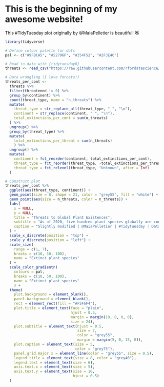 # This is the beginning of my awesome website! 


This #TidyTuesday plot originally by @MaiaPelletier is beautiful! 😻

```r
library(tidyverse)
```

```r
# Define colour palette for dots
pal <- c("#9FBCA5", "#52796F", "#354F52", "#2F3E46")

# Read in data with {tidytuesdayR}
threats <- read_csv("https://raw.githubusercontent.com/rfordatascience/tidytuesday/master/data/2020/2020-08-18/threats.csv")

# Data wrangling (I love forcats!)
threats_per_cont <- 
  threats %>% 
  filter(threatened != 0) %>% 
  group_by(continent) %>% 
  count(threat_type, name = "n_threats") %>% 
  mutate(
    threat_type = str_replace_all(threat_type, " ", "\n"),
    continent = str_replace(continent, " ", "\n"),
    total_extinctions_per_cont = sum(n_threats)
  ) %>% 
  ungroup() %>% 
  group_by(threat_type) %>% 
  mutate(
    total_extinctions_per_threat = sum(n_threats)
    ) %>% 
  ungroup() %>% 
  mutate(
    continent = fct_reorder(continent, total_extinctions_per_cont),
    threat_type = fct_reorder(threat_type, -total_extinctions_per_threat),
    threat_type = fct_relevel(threat_type, "Unknown", after = Inf)
  )
```



```r
# Construct plot
threats_per_cont %>% 
  ggplot(aes(threat_type, continent)) +
  geom_point(size = 8, shape = 21, color = "grey55", fill = "white") +
  geom_point(aes(size = n_threats, color = n_threats)) +
  labs(
    x = NULL,
    y = NULL,
    title = "Threats to Global Plant Existences",
    subtitle = "As of 2020, five hundred plant species globally are considered extinct. 19.6% of those were endemic to Madagascar (Africa).\nAfrica is faced with significant and mounting threats resulting from activities including logging, fuelwood collection, and deforestation for agriculture and mining.\nThe ongoing negative effects on biodiversity are projected to be compounded further by climate change by the end of this century.",
    caption = "Slightly modified | @MaiaPelletier | #TidyTuesday | Data: IUCN Red list of Threatened Species (Version 2020-1)"
  ) +
  scale_x_discrete(position = "top") +
  scale_y_discrete(position = "left") +
  scale_size(
    range = c(1, 7), 
    breaks = c(10, 50, 100),
    name = "Extinct plant species"
  ) +
  scale_color_gradientn(
    colours = pal,
    breaks = c(10, 50, 100),
    name = "Extinct plant species"
    ) +
  theme(
    plot.background = element_blank(),
    panel.background = element_blank(),
    rect = element_rect(fill = "#F5F6F4"),
    plot.title = element_text(face = "plain",
                              hjust = 0.5,
                              margin = margin(10, 0, 0, 0),
                              size = 24),
    plot.subtitle = element_text(hjust = 0.5,
                                 size = 7,
                                 color = "grey55",
                                 margin = margin(5, 0, 15, 0)),
    plot.caption = element_text(size = 5,
                                color = "grey75"),
    panel.grid.major.x = element_line(color = "grey55", size = 0.5),
    legend.title = element_text(size = 8, color = "grey40"),
    legend.text = element_text(size = 6),
    axis.text.x = element_text(size = 5),
    axis.text.y = element_text(size = 10, 
                               hjust = 0.5)
  )
```
